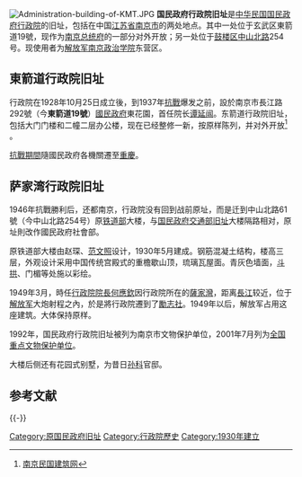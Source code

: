 {{About|南京的國民政府行政院舊址|關於重慶的國民政府行政院舊址|重慶國民政府行政院舊址|}}
{{coord|32|04|56|N|118|45|26|E|type:landmark|display=title}}
{{文物保护单位
| 级别 = 全国
| 名称 = 原国民政府旧址<br /><span style="font-size:smaller;">国民政府行政院旧址</span>
| 图片 = [[File:Nanjing_Political_College_3.JPG|200px]]
| 编号 = 5-485
| 分类 = 近现代重要史迹及代表性建筑
| 时代 = [[中華民國|民国]]
| 所在 = {{CHNML}}[[江苏省|江苏省]][[南京市|南京市]]
| 登录 = 2001年
}}
[[File:Administration-building-of-KMT.JPG|right]]
'''国民政府行政院旧址'''是[[中华民国|中华民国]][[国民政府|国民政府]][[行政院|行政院]]的旧址，包括在中国[[江苏省|江苏省]][[南京市|南京市]]的两处地点。其中一处位于玄武区東箭道19號，现作为[[中华民国总统府_(南京)|南京总统府]]的一部分对外开放；另一处位于[[鼓楼区_(南京市)|鼓楼区]][[中山北路_(南京)|中山北路]]254号。现使用者为[[解放军南京政治学院|解放军南京政治学院]]东营区。

== 東箭道行政院旧址 ==
行政院在1928年10月25日成立後，到1937年[[中国抗日战争|抗戰]]爆发之前，設於南京市長江路292號（今'''東箭道19號'''）[[中华民国总统府_(南京)|國民政府]]東花園，首任院长[[谭延闿|谭延闿]]。东箭道行政院旧址，包括大门门楼和二幢二层办公楼，现在已经整修一新，按原样陈列，并对外开放<ref>[http://www.jllib.cn:8080/njmgjz.cn/xzjz/b235  南京民国建筑网]{{dead link|date=2017年12月 |bot=InternetArchiveBot |fix-attempted=yes }}</ref> 。

[[中国抗日战争|抗戰期間]]隨國民政府各機關遷至[[重庆陪都时期|重慶]]。

== 萨家湾行政院旧址 ==

1946年抗戰勝利后，还都南京，行政院没有回到战前原址，而是迁到中山北路61號（今中山北路254号）原[[中華民國鐵道部|铁道部]]大楼，与[[国民政府交通部旧址|国民政府交通部旧址]]大楼隔路相对，原址則改作國民政府社會部。

原铁道部大楼由赵琛、[[范文照|范文照]]设计，1930年5月建成。钢筋混凝土结构，楼高三层，外观设计采用中国传统宫殿式的重檐歇山顶，琉璃瓦屋面。青灰色墙面，[[斗拱|斗拱]]、门楣等处施以彩绘。

1949年3月，時任[[行政院院長|行政院院長]][[何應欽|何應欽]]因行政院所在的[[薩家灣|薩家灣]]，距离[[長江|長江]]较近，位于[[中国人民解放军|解放军]]大炮射程之內，於是將行政院遷到了[[勵志社|勵志社]]。1949年以后，解放军占用这座建筑。大体保持原样。

1992年，国民政府行政院旧址被列为南京市文物保护单位，2001年7月列为[[全国重点文物保护单位|全国重点文物保护单位]]。

大楼后侧还有花园式别墅，为昔日[[孙科|孙科]]官邸。

==参考文献==
{{Reflist}}

{{-}}
{{南京民国建筑|nocat}}
[[Category:原国民政府旧址|Category:原国民政府旧址]]
[[Category:行政院歷史|Category:行政院歷史]]
[[Category:1930年建立|Category:1930年建立]]
